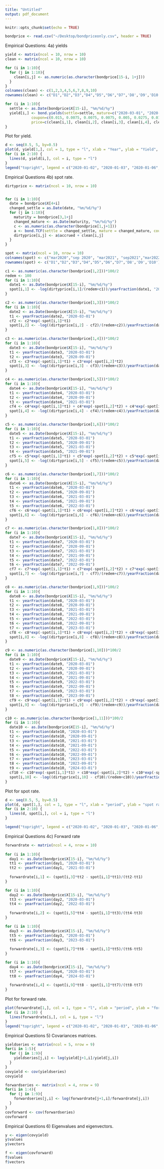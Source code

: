```yaml
---
title: "Untitled"
output: pdf_document
---
```


```r
knitr::opts_chunk$set(echo = TRUE)
```


```r
bondprice <- read.csv("~/Desktop/bondpriceonly.csv", header = TRUE)
```
Empirical Questions: 4a) yields
```r
yield <- matrix(ncol = 10, nrow = 10)
clean <- matrix(ncol = 10, nrow = 10)

for (i in 1:10){
  for (j in 1:10){
    clean[i,j] <- as.numeric(as.character(bondprice[15-i, 1+j]))
  }
}
colnames(clean) <- c(1,2,3,4,5,6,7,8,9,10)
rownames(clean) <- c("D1","D2","D3","D4","D5","D6","D7",'D8','D9','D10')

for (i in 1:10){
  settle <- as.Date(bondprice$X[15-i], "%m/%d/%y")
  yield[i,] <- bond.yields(settle=settle, mature=c("2020-03-01", "2020-09-01", "2021-03-01", "2021-09-01", "2022-03-01", "2022-09-01", "2023-03-01", "2023-09-01", "2024-03-01", "2024-09-01"),
            coupon=c(0.015, 0.0075, 0.0075, 0.0075, 0.005, 0.0275, 0.0175, 0.015, 0.0225, 0.015),
            price=c(clean[i,1], clean[i,2], clean[i,3], clean[i,4], clean[i,5], clean[i,6], clean[i,7], clean[i,8], clean[i,9], clean[i,10]), freq = 2, comp.freq = Inf, redemption_value = 100)
}

```
Plot for yield.
```r
d <- seq(0.5, 5, by=0.5)
plot(d, yield[1,], col = 1, type = "l", xlab = "Year", ylab = "Yield", main = "5-year yield curve for 10 bonds of 10 days")
for (i in 2:10) {
  lines(d, yield[i,], col = i, type = "l")
}
legend("topright", legend = c("2020-01-02", "2020-01-03", "2020-01-06", "2020-01-07", "2020-01-08", "2020-01-09","2020-01-10", "2020-01-13", "2020-01-14","2020-01-15"), col = 1:10, lty = 1)
```
Empirical Questions 4b) spot rate.
```r
dirtyprice <- matrix(ncol = 10, nrow = 10)


for (i in 1:10){
  date = bondprice$X[4+i]
  changed_settle = as.Date(date, "%m/%d/%y")
  for (j in 1:10){
    maturity = bondprice[3,1+j]
    changed_mature <- as.Date(maturity, "%m/%d/%y")
    c <- as.numeric(as.character(bondprice[1,j+1]))
    a <- bond.TCF(settle = changed_settle, mature = changed_mature, coupon = c, freq = 2,  redemption_value = 100)
    dirtyprice[i,j] <- a$accrued + clean[i,j]
  }
}

spot <- matrix(ncol = 10, nrow = 10)
colnames(spot) <- c("mar2020","sep 2020", "mar2021", "sep2021","mar2022", "sep2022", "mar2023", "sep2023", "mar2024", "sep2024")
rownames(spot) <- c("D1","D2","D3","D4","D5","D6","D7",'D8','D9','D10')
```

```r
c1 <- as.numeric(as.character(bondprice[1,2]))*100/2
redem <- 100
for (i in 1:10){
  date1 <- as.Date(bondprice$X[15-i], "%m/%d/%y")
  spot[i,1] <- -log(dirtyprice[i,1]/(redem+c1))/yearFraction(date1, "2020-03-01")
}

c2 <- as.numeric(as.character(bondprice[1,3]))*100/2
for (i in 1:10){
  date2 <- as.Date(bondprice$X[15-i], "%m/%d/%y")
  t1 <- yearFraction(date2, "2020-03-01")
  cf2 <- c2*exp(-spot[i,1]*t1)
  spot[i,2] <- -log((dirtyprice[i,2] - cf2)/(redem+c2))/yearFraction(date2, "2020-09-01")
}

c3 <- as.numeric(as.character(bondprice[1,4]))*100/2
for (i in 1:10){
  date3 <- as.Date(bondprice$X[15-i], "%m/%d/%y")
  t1 <- yearFraction(date3, "2020-03-01")
  t2 <- yearFraction(date3, "2020-09-01")
  cf3 <- c3*exp(-spot[i,1]*t1) + c3*exp(-spot[i,2]*t2)
  spot[i,3] <- -log((dirtyprice[i,3] - cf3)/(redem+c3))/yearFraction(date3, "2021-03-01")
}

c4 <- as.numeric(as.character(bondprice[1,5]))*100/2
for (i in 1:10){
  date4 <- as.Date(bondprice$X[15-i], "%m/%d/%y")
  t1 <- yearFraction(date4, "2020-03-01")
  t2 <- yearFraction(date4, "2020-09-01")
  t3 <- yearFraction(date4, "2021-03-01")
  cf4 <- c4*exp(-spot[i,1]*t1) + c4*exp(-spot[i,2]*t2) + c4*exp(-spot[i,3]*t3)
  spot[i,4] <- -log((dirtyprice[i,4] - cf4)/(redem+c4))/yearFraction(date4, "2021-09-01")
}

c5 <- as.numeric(as.character(bondprice[1,6]))*100/2
for (i in 1:10){
  date5 <- as.Date(bondprice$X[15-i], "%m/%d/%y")
  t1 <- yearFraction(date5, "2020-03-01")
  t2 <- yearFraction(date5, "2020-09-01")
  t3 <- yearFraction(date5, "2021-03-01")
  t4 <- yearFraction(date5, "2021-09-01")
  cf5 <- c5*exp(-spot[i,1]*t1) + c5*exp(-spot[i,2]*t2) + c5*exp(-spot[i,3]*t3) + c5*exp(-spot[i,4]*t4)
  spot[i,5] <- -log((dirtyprice[i,5] - cf5)/(redem+c5))/yearFraction(date5, "2022-03-01")
}

c6 <- as.numeric(as.character(bondprice[1,7]))*100/2
for (i in 1:10){
  date6 <- as.Date(bondprice$X[15-i], "%m/%d/%y")
  t1 <- yearFraction(date6, "2020-03-01")
  t2 <- yearFraction(date6, "2020-09-01")
  t3 <- yearFraction(date6, "2021-03-01")
  t4 <- yearFraction(date6, "2021-09-01")
  t5 <- yearFraction(date6, "2022-03-01")
  cf6 <- c6*exp(-spot[i,1]*t1) + c6*exp(-spot[i,2]*t2) + c6*exp(-spot[i,3]*t3) + c6*exp(-spot[i,4]*t4) + c6*exp(-spot[i,5]*t5)
  spot[i,6] <- -log((dirtyprice[i,6] - cf6)/(redem+c6))/yearFraction(date6, "2022-09-01")
}

c7 <- as.numeric(as.character(bondprice[1,8]))*100/2
for (i in 1:10){
  date7 <- as.Date(bondprice$X[15-i], "%m/%d/%y")
  t1 <- yearFraction(date7, "2020-03-01")
  t2 <- yearFraction(date7, "2020-09-01")
  t3 <- yearFraction(date7, "2021-03-01")
  t4 <- yearFraction(date7, "2021-09-01")
  t5 <- yearFraction(date7, "2022-03-01")
  t6 <- yearFraction(date7, "2022-09-01")
  cf7 <- c7*exp(-spot[i,1]*t1) + c7*exp(-spot[i,2]*t2) + c7*exp(-spot[i,3]*t3) + c7*exp(-spot[i,4]*t4) + c7*exp(-spot[i,5]*t5) + c7*exp(-spot[i,6]*t6)
  spot[i,7] <- -log((dirtyprice[i,7] - cf7)/(redem+c7))/yearFraction(date7, "2023-03-01")
}

c8 <- as.numeric(as.character(bondprice[1,9]))*100/2
for (i in 1:10){
  date8 <- as.Date(bondprice$X[15-i], "%m/%d/%y")
  t1 <- yearFraction(date8, "2020-03-01")
  t2 <- yearFraction(date8, "2020-09-01")
  t3 <- yearFraction(date8, "2021-03-01")
  t4 <- yearFraction(date8, "2021-09-01")
  t5 <- yearFraction(date8, "2022-03-01")
  t6 <- yearFraction(date8, "2022-09-01")
  t7 <- yearFraction(date8, "2023-03-01")
  cf8 <- c8*exp(-spot[i,1]*t1) + c8*exp(-spot[i,2]*t2) + c8*exp(-spot[i,3]*t3) + c8*exp(-spot[i,4]*t4) + c8*exp(-spot[i,5]*t5) + c8*exp(-spot[i,6]*t6) + c8*exp(-spot[i,7]*t7)
  spot[i,8] <- -log((dirtyprice[i,8] - cf8)/(redem+c8))/yearFraction(date8, "2023-09-01")
}

c9 <- as.numeric(as.character(bondprice[1,10]))*100/2
for (i in 1:10){
  date9 <- as.Date(bondprice$X[15-i], "%m/%d/%y")
  t1 <- yearFraction(date9, "2020-03-01")
  t2 <- yearFraction(date9, "2020-09-01")
  t3 <- yearFraction(date9, "2021-03-01")
  t4 <- yearFraction(date9, "2021-09-01")
  t5 <- yearFraction(date9, "2022-03-01")
  t6 <- yearFraction(date9, "2022-09-01")
  t7 <- yearFraction(date9, "2023-03-01")
  t8 <- yearFraction(date9, "2023-09-01")
  cf9 <- c9*exp(-spot[i,1]*t1) + c9*exp(-spot[i,2]*t2) + c9*exp(-spot[i,3]*t3) + c9*exp(-spot[i,4]*t4) + c9*exp(-spot[i,5]*t5) + c9*exp(-spot[i,6]*t6) + c9*exp(-spot[i,7]*t7) + c9*exp(-spot[i,8]*t8)
  spot[i,9] <- -log((dirtyprice[i,9] - cf9)/(redem+c9))/yearFraction(date9, "2024-03-01")
}

c10 <- as.numeric(as.character(bondprice[1,11]))*100/2
for (i in 1:10){
  date10 <- as.Date(bondprice$X[15-i], "%m/%d/%y")
  t1 <- yearFraction(date10, "2020-03-01")
  t2 <- yearFraction(date10, "2020-09-01")
  t3 <- yearFraction(date10, "2021-03-01")
  t4 <- yearFraction(date10, "2021-09-01")
  t5 <- yearFraction(date10, "2022-03-01")
  t6 <- yearFraction(date10, "2022-09-01")
  t7 <- yearFraction(date10, "2023-03-01")
  t8 <- yearFraction(date10, "2023-09-01")
  t9 <- yearFraction(date10, "2024-03-01")
  cf10 <- c10*exp(-spot[i,1]*t1) + c10*exp(-spot[i,2]*t2) + c10*exp(-spot[i,3]*t3) + c10*exp(-spot[i,4]*t4) + c10*exp(-spot[i,5]*t5) + c10*exp(-spot[i,6]*t6) + c10*exp(-spot[i,7]*t7) + c10*exp(-spot[i,8]*t8) + c10*exp(-spot[i,9]*t9)
  spot[i,10] <- -log((dirtyprice[i,10] - cf10)/(redem+c10))/yearFraction(date10, "2024-09-01")
}
```
Plot for spot rate.
```r
d <- seq(0.5, 5, by=0.5)
plot(d, spot[1,], col = 1, type = "l", xlab = "period", ylab = "spot rate", main = "5-year Spot rate for 10 bonds of 10 days")
for (i in 2:10) {
  lines(d, spot[i,], col = i, type = "l")
}

legend("topright", legend = c("2020-01-02", "2020-01-03", "2020-01-06", "2020-01-07", "2020-01-08", "2020-01-09","2020-01-10", "2020-01-13", "2020-01-14","2020-01-15"), col = 1:10, lty = 1)


```
Empirical Questions 4c) Forward rate
```r

forwardrate <- matrix(ncol = 4, nrow = 10)
  
for (i in 1:10){
  day1 <- as.Date(bondprice$X[15-i], "%m/%d/%y")
  tt1 <- yearFraction(day1, "2020-03-01")
  tt2 <- yearFraction(day1, "2021-03-01")
  
  forwardrate[i,1] <- (spot[i,3]*tt2 - spot[i,1]*tt1)/(tt2-tt1)
}

for (i in 1:10){
  day2 <- as.Date(bondprice$X[15-i], "%m/%d/%y")
  tt3 <- yearFraction(day2, "2020-03-01")
  tt4 <- yearFraction(day2, "2022-03-01")
  
  forwardrate[i,2] <- (spot[i,5]*tt4 - spot[i,1]*tt3)/(tt4-tt3)
}

for (i in 1:10){
  day3 <- as.Date(bondprice$X[15-i], "%m/%d/%y")
  tt5 <- yearFraction(day3, "2020-03-01")
  tt6 <- yearFraction(day3, "2023-03-01")
  
  forwardrate[i,3] <- (spot[i,7]*tt6 - spot[i,1]*tt5)/(tt6-tt5)
}

for (i in 1:10){
  day4 <- as.Date(bondprice$X[15-i], "%m/%d/%y")
  tt7 <- yearFraction(day4, "2020-03-01")
  tt8 <- yearFraction(day4, "2024-03-01")
  
  forwardrate[i,4] <- (spot[i,9]*tt8 - spot[i,1]*tt7)/(tt8-tt7)
}

```
Plot for forward rate.
```r

plot(forwardrate[1,], col = 1, type = "l", xlab = "period", ylab = "forward rate", main = "Forward rate of 10 bonds in 10 days", ylim = c(0.015, 0.0165))
for (i in 2:10) {
  lines(forwardrate[i,], col = i, type = "l")
}
legend("topright", legend = c("2020-01-02", "2020-01-03", "2020-01-06", "2020-01-07", "2020-01-08", "2020-01-09","2020-01-10", "2020-01-13", "2020-01-14","2020-01-15"), col = 1:10, lty = 1)


```
Empirical Questions 5) Covariances matrices.
```r
yieldseries <- matrix(ncol = 5, nrow = 9)
for(i in 1:5){
  for (j in 1:9){
    yieldseries[j,i] <- log(yield[j+1,i]/yield[j,i])
  }
}
covyield <- cov(yieldseries)
covyield
```

```r
forwardseries <- matrix(ncol = 4, nrow = 9)
for(i in 1:4){
  for (j in 1:9){
    forwardseries[j,i] <- log(forwardrate[j+1,i]/forwardrate[j,i])
  }
}
covforward <- cov(forwardseries)
covforward
```
Empirical Questions 6) Eigenvalues and eigenvectors.
```r
y <- eigen(covyield)
y$values
y$vectors
```
```r
f <- eigen(covforward)
f$values
f$vectors
```